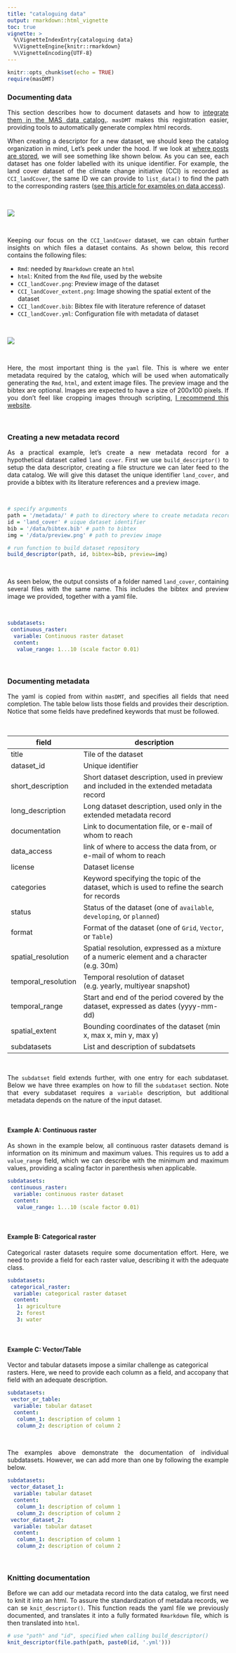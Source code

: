 ```yaml
---
title: "cataloguing data"
output: rmarkdown::html_vignette
toc: true
vignette: >
  %\VignetteIndexEntry{cataloguing data}
  %\VignetteEngine{knitr::rmarkdown}
  %\VignetteEncoding{UTF-8}
---
```


```r
knitr::opts_chunk$set(echo = TRUE)
require(masDMT)
```

### Documenting data
<p align='justify'>
This section describes how to document datasets and how to <a href="https://macroecology-society.github.io/data-catalog/">integrate them in the MAS data catalog.</a>. `masDMT` makes this registration easier, providing tools to automatically generate complex html records.
</p>
<p align='justify'>
When creating a descriptor for a new dataset, we should keep the catalog organization in mind, Let's peek under the hood. If we look at <a href="https://github.com/macroecology-society/data-catalog/tree/main/_posts">where posts are stored</a>, we will see something like shown below. As you can see, each dataset has one folder labelled with its unique identifier. For example, the land cover dataset of the climate change initiative (CCI) is recorded as `CCI_landCover`, the same ID we can provide to `list_data()` to find the path to the corresponding rasters (<a href="https://macroecology-society.github.io/masDMT/articles/find-data.html">see this article for examples on data access</a>).
</p>

<br>

<img src="file_structure_1.png" class="center">

<br>

<p align='justify'>
Keeping our focus on the `CCI_landCover` dataset, we can obtain further insights on which files a dataset contains. As shown below, this record contains the following files:
<ul>
<li>`Rmd`: needed by `Rmarkdown` create an `html`</li>
<li>`html`: Knited from the `Rmd` file, used by the website</li>
<li>`CCI_landCover.png`: Preview image of the dataset</li>
<li>`CCI_landCover_extent.png`: Image showing the spatial extent of the dataset</li>
<li>`CCI_landCover.bib`: Bibtex file with literature reference of dataset</li>
<li>`CCI_landCover.yml`: Configuration file with metadata of dataset</li>
</ul>
</p>

<br>

<img src="file_structure_2.png" class="center">

<br>

<p align='justify'>
Here, the most important thing is the `yaml` file. This is where we enter metadata required by the catalog, which will be used when automatically generating the `Rmd`, `html`, and extent image files. The preview image and the bibtex are optional. Images are expected to have a size of 200x100 pixels. If you don't feel like cropping images through scripting, <a href="https://resizeimage.net/">I recommend this website</a>.
</p>

<br>

### Creating a new metadata record 
<p align='justify'>
As a practical example, let's create a new metadata record for a hypothetical dataset called `land cover`. First we use `build_descriptor()` to setup the data descriptor, creating a file structure we can later feed to the data catalog. We will give this dataset the unique identifier `land_cover`, and provide a bibtex with its literature references and a preview image.
</p>

<br>

```r
# specify arguments
path = '/metadata/' # path to directory where to create metadata record
id = 'land_cover' # uique dataset identifier
bib = '/data/bibtex.bib' # path to bibtex
img = '/data/preview.png' # path to preview image

# run function to build dataset repository
build_descriptor(path, id, bibtex=bib, preview=img)

```

<br>

<p align='justify'>
As seen below, the output consists of a folder named `land_cover`, containing several files with the same name. This includes the bibtex and preview image we provided, together with a yaml file.
</p>

<br>

```yaml
subdatasets:
 continuous_raster:
  variable: Continuous raster dataset
  content:
   value_range: 1...10 (scale factor 0.01)
```

<br>

### Documenting metadata

<p align='justify'>
The yaml is copied from within `masDMT`, and specifies all fields that need completion. The table below lists those fields and provides their description. Notice that some fields have predefined keywords that must be followed.
</p>

<br>

|      field        | description                                                                                |
|-------------------|--------------------------------------------------------------------------------------------|
|title              | Tile of the dataset                                                                        |
|dataset_id         | Unique identifier                                                                          |
|short_description  | Short dataset description, used in preview and included in the extended metadata record    |
|long_description   | Long dataset description, used only in the extended metadata record                        |
|documentation      | Link to documentation file, or e-mail of whom to reach                                     |
|data_access        | link of where to access the data from, or e-mail of whom to reach                          |
|license            | Dataset license                                                                            |
|categories         | Keyword specifying the topic of the dataset, which is used to refine the search for records|
|status             | Status of the dataset (one of `available`, `developing`, or `planned`)                     |
|format             | Format of the dataset (one of `Grid`, `Vector`, or `Table`)                                |
|spatial_resolution | Spatial resolution, expressed as a mixture of a numeric element and a character (e.g. 30m) |
|temporal_resolution|Temporal resolution of dataset (e.g. yearly, multiyear snapshot)                            |
|temporal_range     | Start and end of the period covered by the dataset, expressed as dates (yyyy-mm-dd)        |
|spatial_extent     | Bounding coordinates of the dataset (min x, max x, min y, max y)                           |
|subdatasets        | List and description of subdatsets                                                         |

<br>

<p align='justify'>
The `subdatset` field extends further, with one entry for each subdataset. Below we have three examples on how to fill the `subdataset` section. Note that every subdataset requires a `variable` description, but additional metadata depends on the nature of the input dataset.
</p>

<br>

#### Example A: Continuous raster
<p align='justify'>
As shown in the example below, all continuous raster datasets demand is information on its minimum and maximum values. This requires us to add a `value_range` field, which we can describe with the minimum and maximum values, providing a scaling factor in parenthesis when applicable.
</p>

```yaml
subdatasets:
 continuous_raster:
  variable: continuous raster dataset
  content:
   value_range: 1...10 (scale factor 0.01)
```

<br>

#### Example B: Categorical raster
<p align='justify'>
Categorical raster datasets require some documentation effort. Here, we need to provide a field for each raster value, describing it with the adequate class.
</p>

```yaml
subdatasets:
 categorical_raster:
  variable: categorical raster dataset
  content:
   1: agriculture
   2: forest
   3: water
```

<br>

#### Example C: Vector/Table
<p align='justify'>
Vector and tabular datasets impose a similar challenge as categorical rasters. Here, we need to provide each column as a field, and accopany that field with an adequate description.

```yaml
subdatasets:
 vector_or_table:
  variable: tabular dataset
  content:
   column_1: description of column 1
   column_2: description of column 2
```

<br>

<p align='justify'>
The examples above demonstrate the documentation of individual subdatasets. However, we can add more than one by following the example below.
</p>

```yaml
subdatasets:
 vector_dataset_1:
  variable: tabular dataset
  content:
   column_1: description of column 1
   column_2: description of column 2
 vector_dataset_2:
  variable: tabular dataset
  content:
   column_1: description of column 1
   column_2: description of column 2
```

<br>

### Knitting documentation
<p align='justify'>
Before we can add our metadata record into the data catalog, we first need to knit it into an html. To assure the standardization of metadata records, we can se `knit_descriptor()`. This function reads the yaml file we previously documented, and translates it into a fully formated `Rmarkdown` file, which is then translated into `html`.
</p>

```r
# use "path" and "id", specified when calling build_descriptor()
knit_descriptor(file.path(path, paste0(id, '.yml')))
```
